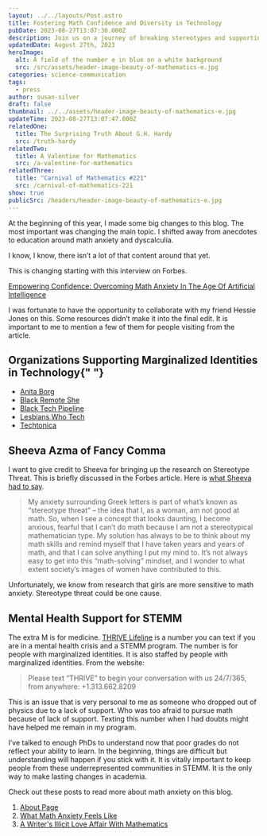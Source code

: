 ```yaml
---
layout: ../../layouts/Post.astro
title: Fostering Math Confidence and Diversity in Technology
pubDate: 2023-08-27T13:07:30.000Z
description: Join us on a journey of breaking stereotypes and supporting inclusivity in Technology,
updatedDate: August 27th, 2023
heroImage:
  alt: A field of the number e in blue on a white background
  src: /src/assets/header-image-beauty-of-mathematics-e.jpg
categories: science-communication
tags:
  - press
author: susan-silver
draft: false
thumbnail: ../../assets/header-image-beauty-of-mathematics-e.jpg
updateTime: 2023-08-27T13:07:47.000Z
relatedOne:
  title: The Surprising Truth About G.H. Hardy
  src: /truth-hardy
relatedTwo:
  title: A Valentine for Mathematics
  src: /a-valentine-for-mathematics
relatedThree:
  title: "Carnival of Mathematics #221"
  src: /carnival-of-mathematics-221
show: true
publicSrc: /headers/header-image-beauty-of-mathematics-e.jpg
---
```


At the beginning of this year, I made some big changes to this blog. The most important was changing the main topic.
I shifted away from anecdotes to education around math anxiety and dyscalculia.

I know, I know, there isn’t a lot of that content around that yet.

This is changing starting with this interview on Forbes.

[Empowering Confidence: Overcoming Math Anxiety In The Age Of Artificial Intelligence](https://www.forbes.com/sites/hessiejones/2023/08/25/empowering-confidence-overcoming-math-anxiety-in-the-age-of-artificial-intelligence/?sh=57a3ccd67e2c)

I was fortunate to have the opportunity to collaborate with my friend Hessie Jones on this. Some resources didn’t make it into the final
edit. It is important to me to mention a few of them for people visiting from the article.

<a name="OrganizationsSupportingMarginalizedIdentitiesinTechnology"></a>
## Organizations Supporting Marginalized Identities in Technology{" "}

- [Anita Borg](https://anitab.org/)
- [Black Remote She](https://www.blackremoteshe.com/)
- [Black Tech Pipeline](https://blacktechpipeline.com/)
- [Lesbians Who Tech](https://lesbianswhotech.org/pridesummit2023/)
- [Techtonica](https://techtonica.org/)

<a name="SheevaAzmaofFancyComma"></a>
## Sheeva Azma of Fancy Comma

I want to give credit to Sheeva for bringing up the research on Stereotype Threat. This is briefly discussed in the Forbes article.
Here is [what Sheeva had to say](https://fancycomma.com/2023/07/08/breaking-stereotypes-in-stem-education/).

> My anxiety surrounding Greek letters is part of what’s known as “stereotype threat” – the idea that I, as a woman, am not good at math.
> So, when I see a concept that looks daunting, I become anxious, fearful that I can’t do math because I am not a stereotypical mathematician
> type. My solution has always to be to think about my math skills and remind myself that I have taken years and years of math, and that I can
> solve anything I put my mind to. It’s not always easy to get into this “math-solving” mindset, and I wonder to what extent society’s images of
> women have contributed to this.

Unfortunately, we know from research that girls are more sensitive to math anxiety. Stereotype threat could be one cause.

<a name="MentalHealthSupportforSTEMM"></a>
## Mental Health Support for STEMM

The extra M is for medicine. [THRIVE Lifeline](https://thrivelifeline.org/) is a number you can text if you are in a mental health crisis
and a STEMM program. The number is for people with marginalized identities. It is also staffed by people with marginalized identities. From the
website:

> Please text “THRIVE” to begin your conversation with us 24/7/365, from anywhere: +1.313.662.8209

This is an issue that is very personal to me as someone who dropped out of physics due to a lack of support. Who was too afraid to pursue
math because of lack of support. Texting this number when I had doubts might have helped me remain in my program.

I’ve talked to enough PhDs to understand now that poor grades do not reflect your ability to learn. In the beginning, things are difficult
but understanding will happen if you stick with it. It is vitally important to keep people from these underrepresented communities in STEMM.
It is the only way to make lasting changes in academia.

Check out these posts to read more about math anxiety on this blog.

1. [About Page](https://beautyofmathematics.com/about)
2. [What Math Anxiety Feels Like](https://beautyofmathematics.com/what-math-anxiety-feels-like)
3. [A Writer's Illicit Love Affair With Mathematics](https://beautyofmathematics.com/a-writers-illicit-love-affair-with-mathematics)
